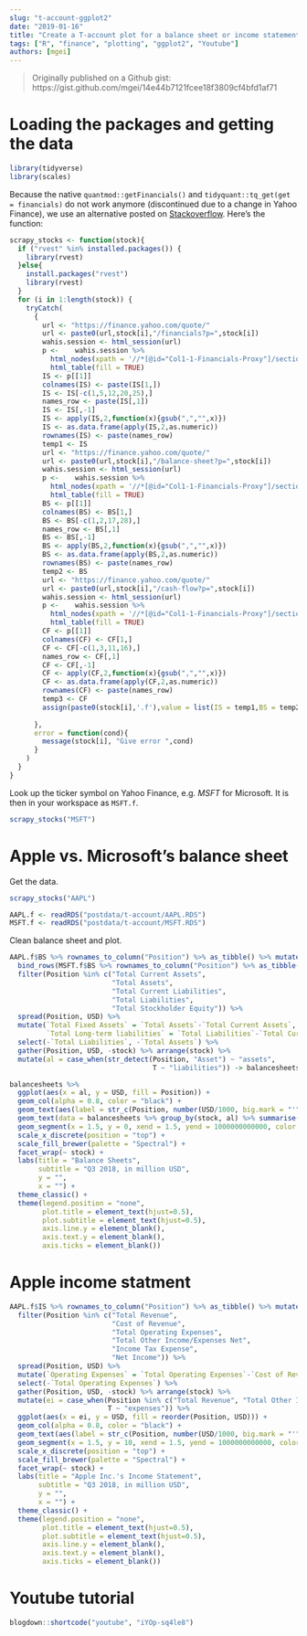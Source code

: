 ```yaml
---
slug: "t-account-ggplot2"
date: "2019-01-16"
title: "Create a T-account plot for a balance sheet or income statement using ggplot2 in R"
tags: ["R", "finance", "plotting", "ggplot2", "Youtube"]
authors: [mgei]
---
```


> Originally published on a Github gist: https://gist.github.com/mgei/14e44b7121fcee18f3809cf4bfd1af71

# Loading the packages and getting the data

```r
library(tidyverse)
library(scales)
```

Because the native `quantmod::getFinancials()` and `tidyquant::tq_get(get = financials)` do not work anymore (discontinued due to a change in Yahoo Finance), we use an alternative posted on [Stackoverflow](https://stackoverflow.com/questions/49452906/getfinancials-quantmod-and-tq-get-tidy-quant-not-working). Here's the function:


```r
scrapy_stocks <- function(stock){
  if ("rvest" %in% installed.packages()) {
    library(rvest)
  }else{
    install.packages("rvest")
    library(rvest)
  }
  for (i in 1:length(stock)) {
    tryCatch(
      {
        url <- "https://finance.yahoo.com/quote/"
        url <- paste0(url,stock[i],"/financials?p=",stock[i])
        wahis.session <- html_session(url)                                
        p <-    wahis.session %>%
          html_nodes(xpath = '//*[@id="Col1-1-Financials-Proxy"]/section/div[3]/table')%>%
          html_table(fill = TRUE)
        IS <- p[[1]]
        colnames(IS) <- paste(IS[1,])
        IS <- IS[-c(1,5,12,20,25),]
        names_row <- paste(IS[,1])
        IS <- IS[,-1]
        IS <- apply(IS,2,function(x){gsub(",","",x)})
        IS <- as.data.frame(apply(IS,2,as.numeric))
        rownames(IS) <- paste(names_row)
        temp1 <- IS
        url <- "https://finance.yahoo.com/quote/"
        url <- paste0(url,stock[i],"/balance-sheet?p=",stock[i])
        wahis.session <- html_session(url)
        p <-    wahis.session %>%
          html_nodes(xpath = '//*[@id="Col1-1-Financials-Proxy"]/section/div[3]/table')%>%
          html_table(fill = TRUE)
        BS <- p[[1]]
        colnames(BS) <- BS[1,]
        BS <- BS[-c(1,2,17,28),]
        names_row <- BS[,1]
        BS <- BS[,-1] 
        BS <- apply(BS,2,function(x){gsub(",","",x)})
        BS <- as.data.frame(apply(BS,2,as.numeric))
        rownames(BS) <- paste(names_row)
        temp2 <- BS
        url <- "https://finance.yahoo.com/quote/"
        url <- paste0(url,stock[i],"/cash-flow?p=",stock[i])
        wahis.session <- html_session(url)
        p <-    wahis.session %>%
          html_nodes(xpath = '//*[@id="Col1-1-Financials-Proxy"]/section/div[3]/table')%>%
          html_table(fill = TRUE)
        CF <- p[[1]]
        colnames(CF) <- CF[1,]
        CF <- CF[-c(1,3,11,16),]
        names_row <- CF[,1]
        CF <- CF[,-1] 
        CF <- apply(CF,2,function(x){gsub(",","",x)})
        CF <- as.data.frame(apply(CF,2,as.numeric))
        rownames(CF) <- paste(names_row)
        temp3 <- CF
        assign(paste0(stock[i],'.f'),value = list(IS = temp1,BS = temp2,CF = temp3),envir = parent.frame())
        
      },
      error = function(cond){
        message(stock[i], "Give error ",cond)
      }
    )
  }
}

```

Look up the ticker symbol on Yahoo Finance, e.g. *MSFT* for Microsoft. It is then in your workspace as `MSFT.f`.

```r

scrapy_stocks("MSFT")

```
# Apple vs. Microsoft's balance sheet

Get the data.

```r

scrapy_stocks("AAPL")

```

```r

AAPL.f <- readRDS("postdata/t-account/AAPL.RDS")
MSFT.f <- readRDS("postdata/t-account/MSFT.RDS")

```

Clean balance sheet and plot.

```r

AAPL.f$BS %>% rownames_to_column("Position") %>% as_tibble() %>% mutate(stock = "Apple") %>% select(1, USD = 2, stock) %>% 
  bind_rows(MSFT.f$BS %>% rownames_to_column("Position") %>% as_tibble() %>% mutate(stock = "Microsoft") %>% select(1, USD = 2, stock)) %>% 
  filter(Position %in% c("Total Current Assets",
                         "Total Assets",
                         "Total Current Liabilities",
                         "Total Liabilities",
                         "Total Stockholder Equity")) %>% 
  spread(Position, USD) %>% 
  mutate(`Total Fixed Assets` = `Total Assets`-`Total Current Assets`,
         `Total Long-term liabilities` = `Total Liabilities`-`Total Current Liabilities`) %>% 
  select(-`Total Liabilities`, -`Total Assets`) %>% 
  gather(Position, USD, -stock) %>% arrange(stock) %>% 
  mutate(al = case_when(str_detect(Position, "Asset") ~ "assets",
                                   T ~ "liabilities")) -> balancesheets

balancesheets %>% 
  ggplot(aes(x = al, y = USD, fill = Position)) + 
  geom_col(alpha = 0.8, color = "black") +
  geom_text(aes(label = str_c(Position, number(USD/1000, big.mark = "'"), sep = "\n")), position = position_stack(vjust = 0.5), size = 3) +
  geom_text(data = balancesheets %>% group_by(stock, al) %>% summarise(USD = sum(USD)), aes(x = al, y = -10000000, label = number(USD/1000, big.mark = "'"), fill = "green"), size = 3) +
  geom_segment(x = 1.5, y = 0, xend = 1.5, yend = 1000000000000, color = "black", size = 1) +
  scale_x_discrete(position = "top") +
  scale_fill_brewer(palette = "Spectral") +
  facet_wrap(~ stock) +
  labs(title = "Balance Sheets",
       subtitle = "Q3 2018, in million USD",
       y = "",
       x = "") +
  theme_classic() +
  theme(legend.position = "none",
        plot.title = element_text(hjust=0.5),
        plot.subtitle = element_text(hjust=0.5),
        axis.line.y = element_blank(),
        axis.text.y = element_blank(),
        axis.ticks = element_blank())

```

# Apple income statment

```r

AAPL.f$IS %>% rownames_to_column("Position") %>% as_tibble() %>% mutate(stock = "Apple") %>% select(1, USD = 2, stock) %>%
  filter(Position %in% c("Total Revenue",
                         "Cost of Revenue",
                         "Total Operating Expenses",
                         "Total Other Income/Expenses Net",
                         "Income Tax Expense",
                         "Net Income")) %>% 
  spread(Position, USD) %>% 
  mutate(`Operating Expenses` = `Total Operating Expenses`-`Cost of Revenue`) %>% 
  select(-`Total Operating Expenses`) %>% 
  gather(Position, USD, -stock) %>% arrange(stock) %>% 
  mutate(ei = case_when(Position %in% c("Total Revenue", "Total Other Income/Expenses Net") ~ "income",
                        T ~ "expenses")) %>% 
  ggplot(aes(x = ei, y = USD, fill = reorder(Position, USD))) + 
  geom_col(alpha = 0.8, color = "black") +
  geom_text(aes(label = str_c(Position, number(USD/1000, big.mark = "'"), sep = "\n")), position = position_stack(vjust = 0.5), size = 3) +
  geom_segment(x = 1.5, y = 10, xend = 1.5, yend = 1000000000000, color = "black") +
  scale_x_discrete(position = "top") +
  scale_fill_brewer(palette = "Spectral") +
  facet_wrap(~ stock) +
  labs(title = "Apple Inc.'s Income Statement",
       subtitle = "Q3 2018, in million USD",
       y = "",
       x = "") +
  theme_classic() +
  theme(legend.position = "none",
        plot.title = element_text(hjust=0.5),
        plot.subtitle = element_text(hjust=0.5),
        axis.line.y = element_blank(),
        axis.text.y = element_blank(),
        axis.ticks = element_blank())

```

# Youtube tutorial

```r
blogdown::shortcode("youtube", "iYOp-sq4le8")
```
